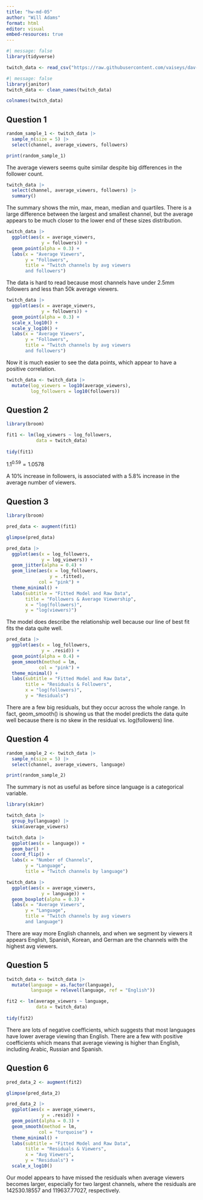```yaml
---
title: "hw-md-05"
author: "Will Adams"
format: html
editor: visual
embed-resources: true
---
```


```r
#| message: false
library(tidyverse)

twitch_data <- read_csv("https://raw.githubusercontent.com/vaiseys/dav-course/main/Data/twitchdata-update.csv")
```

```r
#| message: false
library(janitor)
twitch_data <- clean_names(twitch_data)

colnames(twitch_data)
```

## Question 1

```r
random_sample_1 <- twitch_data |>
  sample_n(size = 5) |>
  select(channel, average_viewers, followers)

print(random_sample_1)
```

The average viewers seems quite similar despite big differences in the follower count.

```r
twitch_data |>
  select(channel, average_viewers, followers) |>
  summary()
```

The summary shows the min, max, mean, median and quartiles. There is a large difference between the largest and smallest channel, but the average appears to be much closer to the lower end of these sizes distribution.

```r
twitch_data |>
  ggplot(aes(x = average_viewers,
             y = followers)) +
  geom_point(alpha = 0.3) +
  labs(x = "Average Viewers",
       y = "Followers",
       title = "Twitch channels by avg viewers
       and followers")
```

The data is hard to read because most channels have under 2.5mm followers and less than 50k average viewers.

```r
twitch_data |>
  ggplot(aes(x = average_viewers,
             y = followers)) +
  geom_point(alpha = 0.3) +
  scale_x_log10() +
  scale_y_log10() +
  labs(x = "Average Viewers",
       y = "Followers",
       title = "Twitch channels by avg viewers
       and followers")
```

Now it is much easier to see the data points, which appear to have a positive correlation.

```r
twitch_data <- twitch_data |>
  mutate(log_viewers = log10(average_viewers), 
         log_followers = log10(followers))
```

## Question 2

```r
library(broom)

fit1 <- lm(log_viewers ~ log_followers, 
           data = twitch_data)
  
tidy(fit1)
```

$1.1^{0.59} = 1.0578$

A 10% increase in followers, is associated with a 5.8% increase in the average number of viewers.

## Question 3

```r
library(broom)

pred_data <- augment(fit1)

glimpse(pred_data)
```

```r
pred_data |>
  ggplot(aes(x = log_followers, 
             y = log_viewers)) +
  geom_jitter(alpha = 0.4) + 
  geom_line(aes(x = log_followers, 
                y = .fitted), 
            col = "pink") + 
  theme_minimal() +
  labs(subtitle = "Fitted Model and Raw Data", 
       title = "Followers & Average Viewership", 
       x = "log(followers)", 
       y = "log(viewers)")
```

The model does describe the relationship well because our line of best fit fits the data quite well.

```r
pred_data |>
  ggplot(aes(x = log_followers, 
             y = .resid)) +
  geom_point(alpha = 0.4) + 
  geom_smooth(method = lm, 
            col = "pink") + 
  theme_minimal() +
  labs(subtitle = "Fitted Model and Raw Data", 
       title = "Residuals & Followers", 
       x = "log(followers)", 
       y = "Residuals")
```

There are a few big residuals, but they occur across the whole range. In fact, geom_smooth() is showing us that the model predicts the data quite well because there is no skew in the residual vs. log(followers) line.

## Question 4

```r
random_sample_2 <- twitch_data |>
  sample_n(size = 5) |>
  select(channel, average_viewers, language)

print(random_sample_2)
```

The summary is not as useful as before since language is a categorical variable.

```r
library(skimr)

twitch_data |>
  group_by(language) |>
  skim(average_viewers)
```

```r
twitch_data |>
  ggplot(aes(x = language)) +
  geom_bar() +
  coord_flip() +
  labs(x = "Number of Channels",
       y = "Language",
       title = "Twitch channels by language")

twitch_data |>
  ggplot(aes(x = average_viewers,
             y = language)) +
  geom_boxplot(alpha = 0.3) +
  labs(x = "Average Viewers",
       y = "Language",
       title = "Twitch channels by avg viewers
       and language")
```

There are way more English channels, and when we segment by viewers it appears English, Spanish, Korean, and German are the channels with the highest avg viewers.

## Question 5

```r
twitch_data <- twitch_data |> 
  mutate(language = as.factor(language), 
         language = relevel(language, ref = "English"))

fit2 <- lm(average_viewers ~ language, 
           data = twitch_data)
  
tidy(fit2)
```

There are lots of negative coefficients, which suggests that most languages have lower average viewing than English. There are a few with positive coefficients which means that average viewing is higher than English, including Arabic, Russian and Spanish.

## Question 6

```r
pred_data_2 <- augment(fit2)

glimpse(pred_data_2)
```

```r
pred_data_2 |>
  ggplot(aes(x = average_viewers, 
             y = .resid)) +
  geom_point(alpha = 0.3) + 
  geom_smooth(method = lm, 
            col = "turquoise") +
  theme_minimal() +
  labs(subtitle = "Fitted Model and Raw Data", 
       title = "Residuals & Viewers", 
       x = "Avg Viewers", 
       y = "Residuals") +
  scale_x_log10()
```

Our model appears to have missed the residuals when average viewers becomes larger, especially for two largest channels, where the residuals are 142530.18557 and 119637.77027, respectively.
